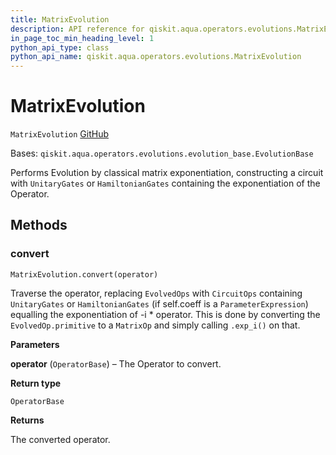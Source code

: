 ```yaml
---
title: MatrixEvolution
description: API reference for qiskit.aqua.operators.evolutions.MatrixEvolution
in_page_toc_min_heading_level: 1
python_api_type: class
python_api_name: qiskit.aqua.operators.evolutions.MatrixEvolution
---
```


# MatrixEvolution

<span id="qiskit.aqua.operators.evolutions.MatrixEvolution" />

`MatrixEvolution` [GitHub](https://github.com/qiskit-community/qiskit-aqua/tree/stable/0.9/qiskit/aqua/operators/evolutions/matrix_evolution.py "view source code")

Bases: `qiskit.aqua.operators.evolutions.evolution_base.EvolutionBase`

Performs Evolution by classical matrix exponentiation, constructing a circuit with `UnitaryGates` or `HamiltonianGates` containing the exponentiation of the Operator.

## Methods

### convert

<span id="qiskit.aqua.operators.evolutions.MatrixEvolution.convert" />

`MatrixEvolution.convert(operator)`

Traverse the operator, replacing `EvolvedOps` with `CircuitOps` containing `UnitaryGates` or `HamiltonianGates` (if self.coeff is a `ParameterExpression`) equalling the exponentiation of -i \* operator. This is done by converting the `EvolvedOp.primitive` to a `MatrixOp` and simply calling `.exp_i()` on that.

**Parameters**

**operator** (`OperatorBase`) – The Operator to convert.

**Return type**

`OperatorBase`

**Returns**

The converted operator.

